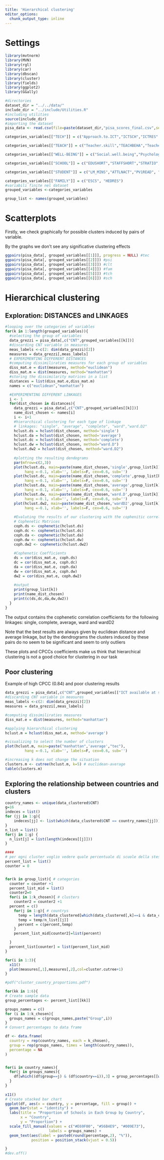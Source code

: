 ```yaml
---
title: 'Hierarchical clustering'
editor_options: 
  chunk_output_type: inline
---
```


# Settings

```r
library(mvtnorm)
library(MVN)
library(rgl)
library(car)
library(dbscan)
library(cluster)
library(fields)
library(ggplot2)
library(GGally)
```

```r
#directories
dataset_dir = "../../data/"
include_dir = "../include/Utilities.R"
#including utilities
source(include_dir)
#importing the dataset
pisa_data <- read.csv(file=paste(dataset_dir,"pisa_scores_final.csv",sep=""))
```

```r
categories_variables[["TECH"]] = c("Approach.to.ICT","ICTSCH","ICTRES" ,"Use.of.ICT","RATCMP1","ENTUSE" )

categories_variables[["TEACH"]] = c("Teacher.skill","TEACHBEHA","Teachers..degree","PROAT6")

categories_variables[["WELL-BEING"]] = c("Social.well.being","Psychological.well.being")

categories_variables[["SCHOOL"]] = c("EDUSHORT","STAFFSHORT","STRATIO","CLSIZE","CREACTIV")

categories_variables[["STUDENT"]] = c("LM_MINS","ATTLNACT","PV1READ", "PV1MATH" ,"STUBEHA","JOYREAD"  )

categories_variables[["FAMILY"]] = c("ESCS", "HEDRES")
#variabili finite nel dataset
grouped_variables <-categories_variables

group_list <- names(grouped_variables)
```

# Scatterplots

Firstly, we check graphically for possible clusters induced by pairs of variable.

By the graphs we don't see any significative clustering effects

```r
ggpairs(pisa_data[, grouped_variables[[1]]], progress = NULL) #tec
ggpairs(pisa_data[, grouped_variables[[2]]]) #psi
ggpairs(pisa_data[, grouped_variables[[3]]]) #clt
ggpairs(pisa_data[, grouped_variables[[4]]]) #fam
ggpairs(pisa_data[, grouped_variables[[5]]]) #tch
ggpairs(pisa_data[, grouped_variables[[6]]]) #sch
```

# Hierarchical clustering

## Exploration: DISTANCES and LINKAGES

```r
#looping over the categories of variables
for(k in 1:length(grouped_variables)){ 
  #selecting the group of variables
  data_grezzi = pisa_data[,c("CNT",grouped_variables[[k]])] 
  #discarding CNT variable in measures
  meas_labels <-c(2: dim(data_grezzi)[2]) 
  measures = data_grezzi[,meas_labels]
  # EXPERIMENTING DIFFERENT DISTANCES
  #computing dissimiliraties measures for each group of variables
  diss_mat.e = dist(measures, method="euclidean") 
  diss_mat.m = dist(measures, method="manhattan") 
  #storing the dissimilarity matrices in a list
  distances = list(diss_mat.e,diss_mat.m) 
  names = c("euclidean","manhattan")

  #EXPERIMENTING DIFFERENT LINKAGES
  i <- 1 
  for(dist_chosen in distances){ 
    data_grezzi = pisa_data[,c("CNT",grouped_variables[[k]])] 
    name_dist_chosen <- names[i] 
    i <- i+1
    #hierarchical clustering for each type of linkage
    # linkages: "single", "average", "complete", "ward","ward.D2"
    hclust.ds = hclust(dist_chosen, method='single') 
    hclust.da = hclust(dist_chosen, method='average') 
    hclust.dc = hclust(dist_chosen, method='complete') 
    hclust.dw = hclust(dist_chosen, method="ward.D") 
    hclust.dw2 = hclust(dist_chosen, method="ward.D2")
    
    #plotting the resulting dendograms
    par(mfrow=c(2,3))
    plot(hclust.ds, main=paste(name_dist_chosen,'single',group_list[k]),
         hang =-0.1, xlab='', labels=F, cex=0.6, sub='')
    plot(hclust.dc, main=paste(name_dist_chosen,'complete',group_list[k]),
         hang =-0.1, xlab='', labels=F, cex=0.6, sub='')
    plot(hclust.da, main=paste(name_dist_chosen,'average',group_list[k]), 
         hang =-0.1, xlab='', labels=F, cex=0.6, sub='') 
    plot(hclust.dw, main=paste(name_dist_chosen,'ward.D',group_list[k]), 
         hang =-0.1, xlab='', labels=F, cex=0.6, sub='') 
    plot(hclust.dw2, main=paste(name_dist_chosen,'wardD2',group_list[k]), 
         hang =-0.1, xlab='', labels=F, cex=0.6, sub='')
    
    #Evaluting the results of our clustering with the cophenitic correlation coeffincient
    # Cophenetic Matrices
    coph.ds <- cophenetic(hclust.ds)
    coph.dc <- cophenetic(hclust.dc) 
    coph.da <- cophenetic(hclust.da) 
    coph.dw <- cophenetic(hclust.dw) 
    coph.dw2 <- cophenetic(hclust.dw2)
  
    #Cophenetic Coefficients
    ds = cor(diss_mat.e, coph.ds)
    dc = cor(diss_mat.e, coph.dc) 
    da = cor(diss_mat.e, coph.da) 
    dw = cor(diss_mat.e, coph.dw) 
    dw2 = cor(diss_mat.e, coph.dw2)
    
    #output
    print(group_list[k])
    print(name_dist_chosen)
    print(c(ds,dc,da,dw,dw2))
  }
}
```

The output contains the cophenetic correlation coefficients for the following linkages: single, complete, average, ward and wardD2

Note that the best results are always given by euclidean distance and average linkage, but by the dendrograms the clusters induced by these pairs do no seem to be significant and seem to only outliers

These plots and CPCCs coefficients make us think that hierarchical clustering is not a good choice for clustering in our task

## Poor clustering

Example of high CPCC (0.84) and poor clustering results

```r
data_grezzi = pisa_data[,c("CNT",grouped_variables[["ICT available at school"]])] 
#discarding CNT variable in measures
meas_labels <-c(2: dim(data_grezzi)[2]) 
measures = data_grezzi[,meas_labels]

#computing dissimiliraties measures
diss_mat.e = dist(measures, method="manhattan") 

#applying hierarchical clustering
hclust.m = hclust(diss_mat.e, method='average') 

#visualizing to select the number of clusters
plot(hclust.m, main=paste("manhattan",'average',"tec"), 
         hang =-0.1, xlab='', labels=F, cex=0.6, sub='') 
```

```r
#increasing k does not change the situation
clusters.m <- cutree(hclust.m, k=5) # euclidean-average
table(clusters.m)
```

## Exploring the relationship between countries and clusters

```r
country_names <- unique(data_clustered$CNT)
g=16
indeces = list()
for (jj in 1:g){
    indeces[jj] <- list(which(data_clustered$CNT == country_names[jj]))
}
n_list = list()
for(j in 1:g) {
  n_list[j] = list(length(indeces[[j]]))
}

####
# per ogni cluster voglio vedere quale percentuale di scuole della stessa nazione ricadono nello stesso
percent_list = list()
counter = 0


for(k in group_list){ # categories
  counter = counter +1  
  percent_list_mid = list()
  counter2=0
  for(i in 1:k_chosen){ # clusters
    counter2 = counter2 +1
  percent = c()
    for(j in 1:g){ # countrys 
      temp = length(data_clustered[which(data_clustered[,k]==i & data_clustered$CNT==country_names[j]),1])
      temp = temp/n_list[[j]]
      percent = c(percent,temp)
    }
    percent_list_mid[counter2]=list(percent)

  }
  percent_list[counter] = list(percent_list_mid)
}


```

```r
for(i in 1:3){
  x11()
  plot(measures[,1],measures[,2],col=cluster.cutree+1)
}
```

```r
#pdf("cluster_country_proportions.pdf")

for(kk in 1:6){
# Create sample data
group_percentages <- percent_list[[kk]]

groups_names = c()
for (i in 1:k_chosen){
  groups_names = c(groups_names,paste("Group",i))
}
# Convert percentages to data frame

df <- data.frame(
  country = rep(country_names, each = k_chosen),
  group = rep(groups_names, times = length(country_names)),
  percentage = NA
)


for(i in country_names){
  for(j in groups_names){
    df[which((df$group==j) & (df$country==i)),3] = group_percentages[[which(groups_names==j)]][which(country_names==i)]*100
  }
}
  
x11()
# Create stacked bar chart
ggplot(df, aes(x = country, y = percentage, fill = group)) +
  geom_bar(stat = "identity") +
  labs(title = "Proportion of Schools in Each Group by Country",
       x = "Country",
       y = "Proportion") +
  scale_fill_manual(values = c("#E69F00", "#56B4E9", "#009E73"),
                    labels = groups_names) +
  geom_text(aes(label = paste0(round(percentage,2), "%")), 
            position = position_stack(vjust = 0.5))

}
#dev.off()
```
